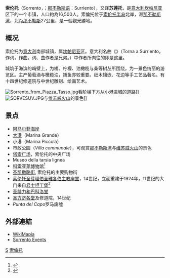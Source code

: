 {{noteTA
|G1=意大利地名
}}
{{Infobox CityIT
| img_coa           = Sorrento Stemma.png
| official_name     = Comune di Sorrento
| name              = 索伦托
| region            = [[坎帕尼亚|坎帕尼亚]]
| province          = [[那不勒斯省|那不勒斯省]] 
| elevation_m       = 50
| area_total_km2   = 9
| population_as_of  = 2004年12月31日
| population_total = 16506
| population_density_km2 = 1740
| timezone          = [[欧洲中部时间|欧洲中部时间]]，[[Coordinated_Universal_Time|UTC]]+1
| coordinates       = {{coord|40.626|N|14.376|E|type:city}}
| mapx              = 40.525
| mapy              = 14.37623
| frazioni          = Casarlano, Sorrento Capo, Sorrento Marina Grande
| telephone         = 081
| postalcode        = 80060 and 80067
| gentilic          = Sorrentini
| saint             = St. Antoninus
| day               = 2月14日
| mayor             = Marco Fiorentino 
| website           = [http://www.comune.sorrento.na.it www.comune.sorrento.na.it] }}
'''索伦托'''（Sorrento，{{IPA-it|sorˈrɛnto|pron}}；[[那不勒斯语|那不勒斯语]]：Surriento），又译'''苏莲托'''，是[[意大利|意大利]][[坎帕尼亚|坎帕尼亚]]区下的一个市镇，人口約為16,500人。索倫托位于[[索伦托半岛|索伦托半岛]]北岸，濒[[那不勒斯湾|那不勒斯湾]]，北距[[那不勒斯|那不勒斯]]27公里，是一個觀光勝地。

== 概况 ==
索伦托为[[意大利|意大利]]南部城镇，属[[坎帕尼亚|坎帕尼亚]]区。意大利名曲《{{link-en|重归苏莲托|Torna a Surriento}}》（Torna a Surriento，{{link-en|詹巴蒂斯塔·第·库尔蒂斯|Giambattista De Curtis}}作词，{{link-en|埃尔内斯托·第·库尔蒂斯|Ernesto De Curtis}}作曲。词、曲作者是兄弟。）中作者所向往的即是这里。

城筑于海滨的峭壁上，为橘、柠檬、油橄榄与桑等树丛所围绕，为一景色绮丽的游览区。主产葡萄酒与檄榄油，捕鱼亦较重要。细木镶嵌、花边等手工艺品著名。有十四世纪修道院与中世纪雕刻、绘画艺术。

[[File:Sorrento_from_Piazza_Tasso.jpg|thumb]]看阶梯下方从小港进城的道路]]
[[File:SORVESUV.JPG|thumb]]与[[维苏威火山|维苏威火山]]的景色]]

== 景点 ==
* [[阿马尔菲海岸|阿马尔菲海岸]]
* [[大港_(索伦托)|大港]]（Marina Grande）
* 小港（Marina Piccola）
* 市政公园（''Villa communale''），可观赏[[那不勒斯湾|那不勒斯湾]]与[[维苏威火山|维苏威火山]]的景色
* [[塔索广场_(索伦托)|塔索广场]]，索伦托的中央广场
* Museo della tarsia lignea
* [[科雷亚莱博物馆|科雷亚莱博物馆]]<ref>{{Cite web |url=http://www.museocorreale.it/ |title=museocorreale.it |access-date=2017-05-02 |archive-url=https://web.archive.org/web/20170709072728/http://www.museocorreale.it/ |archive-date=2017-07-09 |dead-url=yes }}</ref>
* [[圣凯撒略街|圣凯撒略街]], 索伦托的主要购物街
* [[索伦托圣斐理伯圣雅各伯主教座堂|索伦托圣斐理伯圣雅各伯主教座堂]]，14世纪，立面重建于1924年，11世纪的大门来自[[君士坦丁堡|君士坦丁堡]]<ref>{{Cite web |url=http://www.cattedralesorrento.it/ |title=cattedralesorrento.it |access-date=2017-05-02 |archive-date=2020-11-15 |archive-url=https://web.archive.org/web/20201115000335/http://www.cattedralesorrento.it/ |dead-url=no }}</ref>
* [[圣腓力和巴科洛堂|圣腓力和巴科洛堂]]
* [[圣方济各堂_(索伦托)|圣方济各堂]]及修道院，14世纪
* ''Punta del Capo''罗马废墟

==外部連結==
* [http://www.wikimapia.org/#lat=40.6299787&lon=14.3699455&z=14&l=4&m=a&v=2 WikiMapia] {{Wayback|url=http://www.wikimapia.org/#lat=40.6299787&lon=14.3699455&z=14&l=4&m=a&v=2 |date=20070623042356 }}
* [http://eventssorrento.com/ Sorrento Events] {{Wayback|url=http://eventssorrento.com/ |date=20210128041635 }}

{{那不勒斯省市鎮}}

{{Authority control}}
[[Category:那不勒斯城市|S]]
[[Category:索倫托|]]